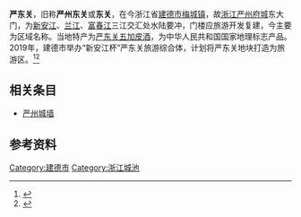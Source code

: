{{杭州未来建设}}
'''严东关'''，旧称'''严州东关'''或'''东关'''，在今浙江省[[建德市|建德市]][[梅城镇_(建德市)|梅城镇]]，故[[浙江|浙江]][[严州城墙|严州府城]]东大门，为[[新安江|新安江]]、[[兰江|兰江]]、[[富春江|富春江]]三江交汇处水陆要冲，门楼应旅游开发复建，今主要为区域名称。当地特产为[[严东关五加皮酒|严东关五加皮酒]]，为中华人民共和国国家地理标志产品。2019年，建德市举办“新安江杯”严东关旅游综合体，计划将严东关地块打造为旅游区。<ref>{{Cite news|url=https://www.sohu.com/a/352697319_349159|title=超美！未来的梅城严东关将大变样！不信你看~|author=捷克|date=|work=|publisher=建德广播电视台|accessdate=|language=zh-hans|format=|archive-date=2020-07-12|archive-url=https://web.archive.org/web/20200712165415/https://www.sohu.com/a/352697319_349159|dead-url=no}}</ref><ref>{{Cite news|url=http://rss1.thehour.cn/news24/zaker/article/320986|title=你心目中的建德严东关是什么样的?来自41所高校的126份设计作品大PK|author=|date=2019-11-09|work=小时新闻|publisher=浙江日报报业集团|accessdate=|language=zh-hans|format=|archive-date=2020-07-09|archive-url=https://web.archive.org/web/20200709122511/http://rss1.thehour.cn/news24/zaker/article/320986|dead-url=no}}</ref>

==相关条目==
* [[严州城墙|严州城墙]]
==参考资料==
{{reflist}}
{{浙江小作品}}
[[Category:建德市|Category:建德市]]
[[Category:浙江城池|Category:浙江城池]]